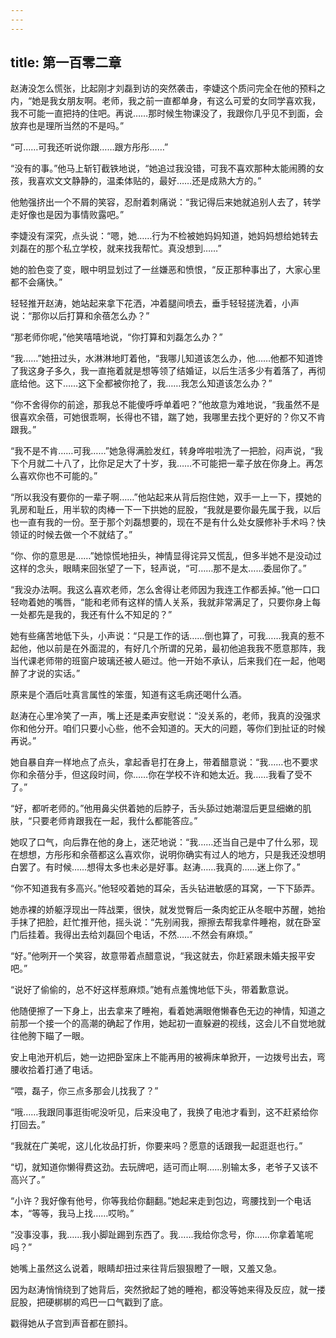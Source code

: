 ```yaml
---
---
---
```

title: 第一百零二章
---




赵涛没怎么慌张，比起刚才刘磊到访的突然袭击，李婕这个质问完全在他的预料之内，“她是我女朋友啊。老师，我之前一直都单身，有这么可爱的女同学喜欢我，我不可能一直把持的住吧。再说……那时候生物课没了，我跟你几乎见不到面，会放弃也是理所当然的不是吗。”

“可……可我还听说你跟……跟方彤彤……”

“没有的事。”他马上斩钉截铁地说，“她追过我没错，可我不喜欢那种太能闹腾的女孩，我喜欢文文静静的，温柔体贴的，最好……还是成熟大方的。”

他勉强挤出一个不屑的笑容，忍耐着刺痛说：“我记得后来她就追别人去了，转学走好像也是因为事情败露吧。”

李婕没有深究，点头说：“嗯，她……行为不检被她妈妈知道，她妈妈想给她转去刘磊在的那个私立学校，就来找我帮忙。真没想到……”

她的脸色变了变，眼中明显划过了一丝嫌恶和愤恨，“反正那种事出了，大家心里都不会痛快。”

轻轻推开赵涛，她站起来拿下花洒，冲着腿间喷去，垂手轻轻搓洗着，小声说：“那你以后打算和余蓓怎么办？”

“那老师你呢，”他笑嘻嘻地说，“你打算和刘磊怎么办？”

“我……”她扭过头，水淋淋地盯着他，“我哪儿知道该怎么办，他……他都不知道馋了我这身子多久，我一直拖着就是想等领了结婚证，以后生活多少有着落了，再彻底给他。这下……这下全都被你抢了，我……我怎么知道该怎么办？”

“你不舍得你的前途，那我总不能傻呼呼单着吧？”他故意为难地说，“我虽然不是很喜欢余蓓，可她很乖啊，长得也不错，踹了她，我哪里去找个更好的？你又不肯跟我。”

“我不是不肯……可我……”她急得满脸发红，转身哗啦啦洗了一把脸，闷声说，“我下个月就二十八了，比你足足大了十岁，我……不可能把一辈子放在你身上。再怎么喜欢你也不可能的。”

“所以我没有要你的一辈子啊……”他站起来从背后抱住她，双手一上一下，摸她的乳房和耻丘，用半软的肉棒一下一下拱她的屁股，“我就是要你最先属于我，以后也一直有我的一份。至于那个刘磊想要的，现在不是有什么处女膜修补手术吗？快领证的时候去做一个不就结了。”

“你、你的意思是……”她惊慌地扭头，神情显得诧异又慌乱，但多半她不是没动过这样的念头，眼睛来回张望了一下，轻声说，“可……那不是太……委屈你了。”

“我没办法啊。我这么喜欢老师，怎么舍得让老师因为我连工作都丢掉。”他一口口轻吻着她的嘴唇，“能和老师有这样的情人关系，我就非常满足了，只要你身上每一处都先是我的，我还有什么不知足的？”

她有些痛苦地低下头，小声说：“只是工作的话……倒也算了，可我……我真的惹不起他，他以前是在外面混的，有好几个所谓的兄弟，最初他追我我不愿意那阵，我当代课老师带的班窗户玻璃还被人砸过。他一开始不承认，后来我们在一起，他喝醉了才说的实话。”

原来是个酒后吐真言属性的笨蛋，知道有这毛病还喝什么酒。

赵涛在心里冷笑了一声，嘴上还是柔声安慰说：“没关系的，老师，我真的没强求你和他分开。咱们只要小心些，他不会知道的。天大的问题，等你们到扯证的时候再说。”

她自暴自弃一样地点了点头，拿起香皂打在身上，带着醋意说：“我……也不要求你和余蓓分手，但这段时间，你……你在学校不许和她太近。我……我看了受不了。”

“好，都听老师的。”他用鼻尖供着她的后脖子，舌头舔过她潮湿后更显细嫩的肌肤，“只要老师肯跟我在一起，我什么都能答应。”

她叹了口气，向后靠在他的身上，迷茫地说：“我……还当自己是中了什么邪，现在想想，方彤彤和余蓓都这么喜欢你，说明你确实有过人的地方，只是我还没想明白罢了。有时候……想得太多也未必是好事。赵涛……我真的……迷上你了。”

“你不知道我有多高兴。”他轻咬着她的耳朵，舌头钻进敏感的耳窝，一下下舔弄。

她赤裸的娇躯浮现出一阵战栗，很快，就发觉臀后一条肉蛇正从冬眠中苏醒，她抬手抹了把脸，赶忙推开他，摇头说：“先别闹我，擦擦去帮我拿件睡袍，就在卧室门后挂着。我得出去给刘磊回个电话，不然……不然会有麻烦。”

“好。”他咧开一个笑容，故意带着点醋意说，“我这就去，你赶紧跟未婚夫报平安吧。”

“说好了偷偷的，总不好这样惹麻烦。”她有点羞愧地低下头，带着歉意说。

他随便擦了一下身上，出去拿来了睡袍，看着她满眼倦懒春色无边的神情，知道之前那一个接一个的高潮的确起了作用，她起初一直躲避的视线，这会儿不自觉地就往他胯下瞄了一眼。

安上电池开机后，她一边把卧室床上不能再用的被褥床单掀开，一边拨号出去，弯腰收拾着打通了电话。

“喂，磊子，你三点多那会儿找我了？”

“哦……我跟同事逛街呢没听见，后来没电了，我换了电池才看到，这不赶紧给你打回去。”

“我就在广美呢，这儿化妆品打折，你要来吗？愿意的话跟我一起逛逛也行。”

“切，就知道你懒得费这劲。去玩牌吧，适可而止啊……别输太多，老爷子又该不高兴了。”

“小许？我好像有他号，你等我给你翻翻。”她起来走到包边，弯腰找到一个电话本，“等等，我马上找……哎哟。”

“没事没事，我……我小脚趾踢到东西了。我……我给你念号，你……你拿着笔呢吗？”

她嘴上虽然这么说着，眼睛却扭过来往背后狠狠瞪了一眼，又羞又急。

因为赵涛悄悄绕到了她背后，突然掀起了她的睡袍，都没等她来得及反应，就一搂屁股，把硬梆梆的鸡巴一口气戳到了底。

戳得她从子宫到声音都在颤抖。